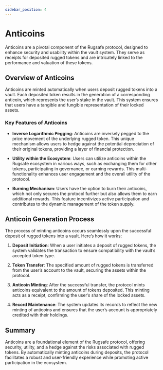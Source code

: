 ```yaml
---
sidebar_position: 4
---
```


# Anticoins

Anticoins are a pivotal component of the Rugsafe protocol, designed to enhance security and usability within the vault system. They serve as receipts for deposited rugged tokens and are intricately linked to the performance and valuation of these tokens.

## Overview of Anticoins

Anticoins are minted automatically when users deposit rugged tokens into a vault. Each deposited token results in the generation of a corresponding anticoin, which represents the user’s stake in the vault. This system ensures that users have a tangible and fungible representation of their locked assets.

### Key Features of Anticoins

- **Inverse Logarithmic Pegging**: Anticoins are inversely pegged to the price movement of the underlying rugged token. This unique mechanism allows users to hedge against the potential depreciation of their original tokens, providing a layer of financial protection.

- **Utility within the Ecosystem**: Users can utilize anticoins within the Rugsafe ecosystem in various ways, such as exchanging them for other tokens, participating in governance, or earning rewards. This multi-functionality enhances user engagement and the overall utility of the protocol.

- **Burning Mechanism**: Users have the option to burn their anticoins, which not only secures the protocol further but also allows them to earn additional rewards. This feature incentivizes active participation and contributes to the dynamic management of the token supply.

## Anticoin Generation Process

The process of minting anticoins occurs seamlessly upon the successful deposit of rugged tokens into a vault. Here’s how it works:

1. **Deposit Initiation**: When a user initiates a deposit of rugged tokens, the system validates the transaction to ensure compatibility with the vault’s accepted token type.

2. **Token Transfer**: The specified amount of rugged tokens is transferred from the user’s account to the vault, securing the assets within the protocol.

3. **Anticoin Minting**: After the successful transfer, the protocol mints anticoins equivalent to the amount of tokens deposited. This minting acts as a receipt, confirming the user’s share of the locked assets.

4. **Record Maintenance**: The system updates its records to reflect the new minting of anticoins and ensures that the user’s account is appropriately credited with their holdings.

## Summary

Anticoins are a foundational element of the Rugsafe protocol, offering security, utility, and a hedge against the risks associated with rugged tokens. By automatically minting anticoins during deposits, the protocol facilitates a robust and user-friendly experience while promoting active participation in the ecosystem.
